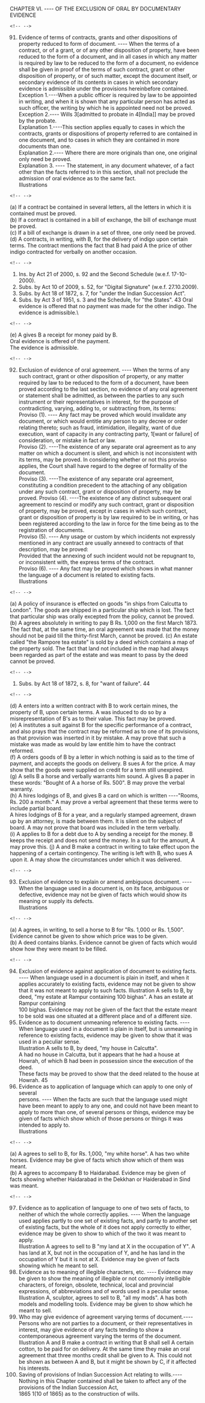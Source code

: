 CHAPTER VI. ---- OF THE EXCLUSION OF ORAL BY
    DOCUMENTARY EVIDENCE

```{=html}
<!-- -->
```
91. Evidence of terms of contracts, grants and other dispositions of
    property reduced to form of document. ---- When the terms of a
    contract, or of a grant, or of any other disposition of property,
    have been reduced to the form of a document, and in all cases in
    which any matter is required by law to be reduced to the form of a
    document, no evidence shall be given in proof of the terms of such
    contract, grant or other disposition of property, or of such matter,
    except the document itself, or secondary evidence of its contents in
    cases in which secondary evidence is admissible under the provisions
    hereinbefore contained.\
    Exception 1.----When a public officer is required by law to be
    appointed in writing, and when it is shown that any particular
    person has acted as such officer, the writing by which he is
    appointed need not be proved.\
    Exception 2.---- Wills 3\[admitted to probate in 4\[India\]\] may be
    proved by the probate.\
    Explanation 1.----This section applies equally to cases in which the
    contracts, grants or dispositions of property referred to are
    contained in one document, and to cases in which they are contained
    in more documents than one.\
    Explanation 2.---- Where there are more originals than one, one
    original only need be proved.\
    Explanation 3. ---- The statement, in any document whatever, of a
    fact other than the facts referred to in this section, shall not
    preclude the admission of oral evidence as to the same fact.\
    Illustrations

```{=html}
<!-- -->
```
(a) If a contract be contained in several letters, all the letters in
    which it is contained must be proved.\
(b) If a contract is contained in a bill of exchange, the bill of
    exchange must be proved.\
(c) If a bill of exchange is drawn in a set of three, one only need be
    proved.\
(d) A contracts, in writing, with B, for the delivery of indigo upon
    certain terms. The contract mentions the fact that B had paid A the
    price of other indigo contracted for verbally on another occasion.

```{=html}
<!-- -->
```
1.  Ins. by Act 21 of 2000, s. 92 and the Second Schedule (w.e.f.
    17-10-2000).
2.  Subs. by Act 10 of 2009, s. 52, for "Digital Signature" (w.e.f.
    27.10.2009).
3.  Subs. by Act 18 of 1872, s. 7, for "under the Indian Succession
    Act".
4.  Subs. by Act 3 of 1951, s. 3 and the Schedule, for "the States". 43
    Oral evidence is offered that no payment was made for the other
    indigo. The evidence is admissible.\

```{=html}
<!-- -->
```
(e) A gives B a receipt for money paid by B.\
    Oral evidence is offered of the payment.\
    The evidence is admissible.

```{=html}
<!-- -->
```
92. Exclusion of evidence of oral agreement. ---- When the terms of any
    such contract, grant or other disposition of property, or any matter
    required by law to be reduced to the form of a document, have been
    proved according to the last section, no evidence of any oral
    agreement or statement shall be admitted, as between the parties to
    any such instrument or their representatives in interest, for the
    purpose of contradicting, varying, adding to, or subtracting from,
    its terms:\
    Proviso (1). ---- Any fact may be proved which would invalidate any
    document, or which would entitle any person to any decree or order
    relating thereto; such as fraud, intimidation, illegality, want of
    due execution, want of capacity in any contracting party, 1\[want or
    failure\] of consideration, or mistake in fact or law.\
    Proviso (2). ----The existence of any separate oral agreement as to
    any matter on which a document is silent, and which is not
    inconsistent with its terms, may be proved. In considering whether
    or not this proviso applies, the Court shall have regard to the
    degree of formality of the document.\
    Proviso (3). ----The existence of any separate oral agreement,
    constituting a condition precedent to the attaching of any
    obligation under any such contract, grant or disposition of
    property, may be proved. Proviso (4). ----The existence of any
    distinct subsequent oral agreement to rescind or modify any such
    contract, grant or disposition of property, may be proved, except in
    cases in which such contract, grant or disposition of property is by
    law required to be in writing, or has been registered according to
    the law in force for the time being as to the registration of
    documents.\
    Proviso (5). ---- Any usage or custom by which incidents not
    expressly mentioned in any contract are usually annexed to contracts
    of that description, may be proved:\
    Provided that the annexing of such incident would not be repugnant
    to, or inconsistent with, the express terms of the contract.\
    Proviso (6). ---- Any fact may be proved which shows in what manner
    the language of a document is related to existing facts.\
    Illustrations

```{=html}
<!-- -->
```
(a) A policy of insurance is effected on goods "in ships from Calcutta
    to London". The goods are shipped in a particular ship which is
    lost. The fact that particular ship was orally excepted from the
    policy, cannot be proved.
(b) A agrees absolutely in writing to pay B Rs. 1,000 on the first
    March 1873. The fact that, at the same time, an oral agreement was
    made that the money should not be paid till the thirty-first March,
    cannot be proved.
(c) An estate called "the Rampore tea estate" is sold by a deed which
    contains a map of the property sold. The fact that land not included
    in the map had always been regarded as part of the estate and was
    meant to pass by the deed cannot be proved.

```{=html}
<!-- -->
```
1.  Subs. by Act 18 of 1872, s. 8, for "want of failure". 44

```{=html}
<!-- -->
```
(d) A enters into a written contract with B to work certain mines, the
    property of B, upon certain terms. A was induced to do so by a
    misrepresentation of B's as to their value. This fact may be
    proved.\
(e) A institutes a suit against B for the specific performance of a
    contract, and also prays that the contract may be reformed as to one
    of its provisions, as that provision was inserted in it by mistake.
    A may prove that such a mistake was made as would by law entitle him
    to have the contract reformed.\
(f) A orders goods of B by a letter in which nothing is said as to the
    time of payment, and accepts the goods on delivery. B sues A for the
    price. A may show that the goods were supplied on credit for a term
    still unexpired.\
(g) A sells B a horse and verbally warrants him sound. A gives B a paper
    in these words: "Bought of A a horse of Rs. 500". B may prove the
    verbal warranty.\
(h) A hires lodgings of B, and gives B a card on which is written
    ----"Rooms, Rs. 200 a month." A may prove a verbal agreement that
    these terms were to include partial board.\
    A hires lodgings of B for a year, and a regularly stamped agreement,
    drawn up by an attorney, is made between them. It is silent on the
    subject of board. A may not prove that board was included in the
    term verbally.\
(i) A applies to B for a debt due to A by sending a receipt for the
    money. B keeps the receipt and does not send the money. In a suit
    for the amount, A may prove this.
(j) A and B make a contract in writing to take effect upon the happening
    of a certain contingency. The writing is left with B, who sues A
    upon it. A may show the circumstances under which it was delivered.

```{=html}
<!-- -->
```
93. Exclusion of evidence to explain or amend ambiguous document. ----
    When the language used in a document is, on its face, ambiguous or
    defective, evidence may not be given of facts which would show its
    meaning or supply its defects.\
    Illustrations

```{=html}
<!-- -->
```
(a) A agrees, in writing, to sell a horse to B for "Rs. 1,000 or Rs.
    1,500". Evidence cannot be given to show which price was to be
    given.\
(b) A deed contains blanks. Evidence cannot be given of facts which
    would show how they were meant to be filled.

```{=html}
<!-- -->
```
94. Exclusion of evidence against application of document to existing
    facts. ---- When language used in a document is plain in itself, and
    when it applies accurately to existing facts, evidence may not be
    given to show that it was not meant to apply to such facts.
    Illustration A sells to B, by deed, "my estate at Rampur containing
    100 bighas". A has an estate at Rampur containing\
    100 bighas. Evidence may not be given of the fact that the estate
    meant to be sold was one situated at a different place and of a
    different size.
95. Evidence as to document unmeaning reference to existing facts. ----
    When language used in a document is plain in itself, but is
    unmeaning in reference to existing facts, evidence may be given to
    show that it was used in a peculiar sense.\
    Illustration A sells to B, by deed, "my house in Calcutta".\
    A had no house in Calcutta, but it appears that he had a house at
    Howrah, of which B had been in possession since the execution of the
    deed.\
    These facts may be proved to show that the deed related to the house
    at Howrah. 45
96. Evidence as to application of language which can apply to one only
    of several\
    persons. ---- When the facts are such that the language used might
    have been meant to apply to any one, and could not have been meant
    to apply to more than one, of several persons or things, evidence
    may be given of facts which show which of those persons or things it
    was intended to apply to.\
    Illustrations

```{=html}
<!-- -->
```
(a) A agrees to sell to B, for Rs. 1,000, "my white horse". A has two
    white horses. Evidence may be give of facts which show which of them
    was meant.\
(b) A agrees to accompany B to Haidarabad. Evidence may be given of
    facts showing whether Haidarabad in the Dekkhan or Haiderabad in
    Sind was meant.

```{=html}
<!-- -->
```
97. Evidence as to application of language to one of two sets of facts,
    to neither of which the whole correctly applies. ---- When the
    language used applies partly to one set of existing facts, and
    partly to another set of existing facts, but the whole of it does
    not apply correctly to either, evidence may be given to show to
    which of the two it was meant to apply.\
    Illustration A agrees to sell to B "my land at X in the occupation
    of Y". A has land at X, but not in the occupation of Y, and he has
    land in the occupation of Y but it is not at X. Evidence may be
    given of facts showing which he meant to sell.
98. Evidence as to meaning of illegible characters, etc. ---- Evidence
    may be given to show the meaning of illegible or not commonly
    intelligible characters, of foreign, obsolete, technical, local and
    provincial expressions, of abbreviations and of words used in a
    peculiar sense. Illustration A, sculptor, agrees to sell to B, "all
    my mods". A has both models and modelling tools. Evidence may be
    given to show which he meant to sell.
99. Who may give evidence of agreement varying terms of
    document.----Persons who are not parties to a document, or their
    representatives in interest, may give evidence of any facts tending
    to show a contemporaneous agreement varying the terms of the
    document.\
    Illustration A and B make a contract in writing that B shall sell A
    certain cotton, to be paid for on delivery. At the same time they
    make an oral agreement that three months credit shall be given to A.
    This could not be shown as between A and B, but it might be shown by
    C, if it affected his interests.
100. Saving of provisions of Indian Succession Act relating to
     wills.----Nothing in this Chapter contained shall be taken to
     affect any of the provisions of the Indian Succession Act,\
     1865 1(10 of 1865) as to the construction of wills.